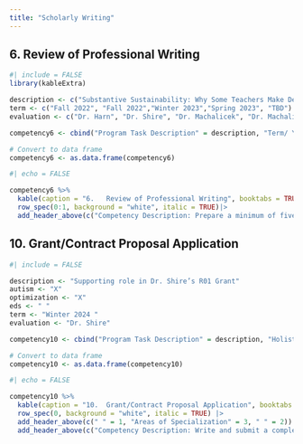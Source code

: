 ```yaml
---
title: "Scholarly Writing"
---
```


::: panel-tabset
## 6. Review of Professional Writing

```r
#| include = FALSE 
library(kableExtra)

description <- c("Substantive Sustainability: Why Some Teachers Make Deep and Lasting Change in Professional Development", "Is there really an incorrect way to play? Beyond trial counts in ABA", "Further evaluation of contingencies on lying about homework completion", "The reliability and validity of the Chinese version of the Beach Center Family Quality of Life Scale in families of children with autism in mainland China", "TBD")
term <- c("Fall 2022", "Fall 2022","Winter 2023","Spring 2023", "TBD")
evaluation <- c("Dr. Harn", "Dr. Shire", "Dr. Machalicek", "Dr. Machalicek", "TBD")

competency6 <- cbind("Program Task Description" = description, "Term/ Year" = term, Evaluation = evaluation)

# Convert to data frame
competency6 <- as.data.frame(competency6)

```

```r
#| echo = FALSE 

competency6 %>% 
  kable(caption = "6.	Review of Professional Writing", booktabs = TRUE, align = "c") |> 
  row_spec(0:1, background = "white", italic = TRUE)|> 
  add_header_above(c("Competency Description: Prepare a minimum of five written review " = 3), background = "lightgrey")
```

## 10. Grant/Contract Proposal Application

```r
#| include = FALSE 

description <- "Supporting role in Dr. Shire’s R01 Grant"
autism <- "X"
optimization <- "X"
eds <- " "
term <- "Winter 2024 "
evaluation <- "Dr. Shire"

competency10 <- cbind("Program Task Description" = description, "Holistic Understanding of Autism" = autism, "Optimization of Social Communication Intervention" = optimization, "Educational Data Science/Data Visualization" = eds, "Term/ Year" = term, Evaluation = evaluation)

# Convert to data frame
competency10 <- as.data.frame(competency10)


```

```r
#| echo = FALSE 

competency10 %>% 
  kable(caption = "10.	Grant/Contract Proposal Application", booktabs = TRUE, align = "c") |> 
  row_spec(0, background = "white", italic = TRUE) |> 
  add_header_above(c(" " = 1, "Areas of Specialization" = 3, " " = 2)) |> 
  add_header_above(c("Competency Description: Write and submit a complete external (e.g., foundation) grant/contract application as lead author or assist in the completion and submission of a major external grant application (e.g., >$50,000) " = 6), background = "lightgrey")
```
:::

